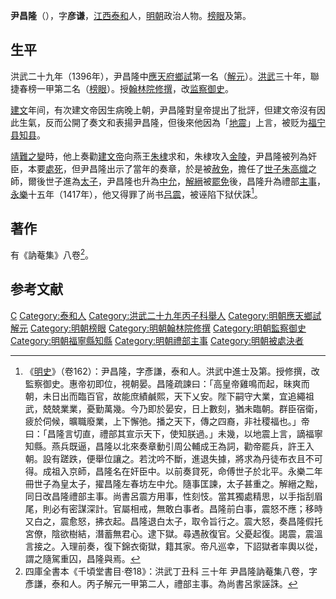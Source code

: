 '''尹昌隆'''（{{bd|？||1417年|catIdx=Yin尹}}），字'''彦谦'''，[[江西|江西]][[泰和|泰和]]人，[[明朝|明朝]]政治人物。[[榜眼|榜眼]]及第。

== 生平 ==
洪武二十九年（1396年），尹昌隆中[[應天府|應天府]][[鄉試|鄉試]]第一名（[[解元|解元]]）。[[洪武|洪武]]三十年，聯捷春榜一甲第二名（[[榜眼|榜眼]]）。授[[翰林院|翰林院]][[修撰|修撰]]，改[[监察御史|监察御史]]。

[[建文|建文]]年间，有次建文帝因生病晚上朝，尹昌隆對皇帝提出了批評，但建文帝沒有因此生氣，反而公開了奏文和表揚尹昌隆，但後來他因為「[[地震|地震]]」上言，被贬为[[福宁县|福宁县]][[知县|知县]]。

[[靖難之變|靖難之變]]時，他上奏勸[[建文帝|建文帝]]向燕王[[朱棣|朱棣]]求和，朱棣攻入[[金陵|金陵]]，尹昌隆被列為奸臣，本要[[處死|處死]]，但尹昌隆出示了當年的奏章，於是被[[赦免|赦免]]，擔任了[[世子|世子]][[朱高熾|朱高熾]]之師，爾後世子進為[[太子|太子]]，尹昌隆也升為[[中允|中允]]，[[解縉|解縉]]被[[罷免|罷免]]後，昌隆升為禮部[[主事|主事]]，[[永樂|永樂]]十五年（1417年），他又得罪了尚书[[吕震|吕震]]，被诬陷下狱伏誅<ref>《[[明史|明史]]》（卷162）：尹昌隆，字彥謙，泰和人。洪武中進士及第。授修撰，改監察御史。惠帝初即位，視朝晏。昌隆疏諫曰：「高皇帝雞鳴而起，昧爽而朝，未日出而臨百官，故能庶績鹹熙，天下乂安。陛下嗣守大業，宜追繩祖武，兢兢業業，憂勤萬幾。今乃即於晏安，日上數刻，猶未臨朝。群臣宿衛，疲於伺候，曠職廢業，上下懈弛。播之天下，傳之四裔，非社稷福也。」帝曰：「昌隆言切直，禮部其宣示天下，使知朕過。」未幾，以地震上言，謫福寧知縣。燕兵既逼，昌隆以北來奏章動引周公輔成王為詞，勸帝罷兵，許王入朝。設有蹉跌，便舉位讓之。若沈吟不斷，進退失據，將求為丹徒布衣且不可得。成祖入京師，昌隆名在奸臣中。以前奏貸死，命傅世子於北平。永樂二年冊世子為皇太子，擢昌隆左春坊左中允。隨事匡諫，太子甚重之。解縉之黜，同日改昌隆禮部主事。尚書呂震方用事，性刻忮。當其獨處精思，以手指刮眉尾，則必有密謀深計。官屬相戒，無敢白事者。昌隆前白事，震怒不應；移時又白之，震愈怒，拂衣起。昌隆退白太子，取令旨行之。震大怒，奏昌隆假托宮僚，陰欲樹結，潛蓄無君心。逮下獄。尋遇赦復官。父憂起復。謁震，震溫言接之。入理前奏，復下錦衣衛獄，籍其家。帝凡巡幸，下詔獄者率輿以從，謂之隨駕重囚，昌隆與焉。</ref>。

== 著作 ==
有《訥菴集》八卷<ref>四庫全書本《千頃堂書目·卷18》：洪武丁丑科 三十年 尹昌隆訥菴集八卷，字彥謙，泰和人。丙子解元一甲第二人，禮部主事。為尚書呂䝉誣誅。</ref>。

== 参考文献 ==
{{reflist}}

{{start box}}
{{s-off}}
{{succession box|[[赵仲明|赵仲明]]|[[郑不已|郑不已]]|[[福宁县知县|福宁县知县]]|建文年间任职}}
{{end box}}
{{宁德行政长官|福宁州=uncollapsed}}{{洪武三十年丁丑科殿試金榜}}

{{Authority control}}
{{DEFAULTSORT:Yin尹}}
[[Category:尹姓|C]]
[[Category:泰和人|Category:泰和人]]
[[Category:洪武二十九年丙子科舉人|Category:洪武二十九年丙子科舉人]]
[[Category:明朝應天鄉試解元|Category:明朝應天鄉試解元]]
[[Category:明朝榜眼|Category:明朝榜眼]]
[[Category:明朝翰林院修撰|Category:明朝翰林院修撰]]
[[Category:明朝監察御史|Category:明朝監察御史]]
[[Category:明朝福寧縣知縣|Category:明朝福寧縣知縣]]
[[Category:明朝禮部主事|Category:明朝禮部主事]]
[[Category:明朝被處決者|Category:明朝被處決者]]